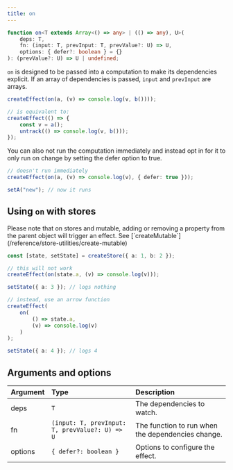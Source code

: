 ```yaml
---
title: on
---
```


```ts
function on<T extends Array<() => any> | (() => any), U>(
	deps: T,
	fn: (input: T, prevInput: T, prevValue?: U) => U,
	options: { defer?: boolean } = {}
): (prevValue?: U) => U | undefined;
```

`on` is designed to be passed into a computation to make its dependencies explicit.
If an array of dependencies is passed, `input` and `prevInput` are arrays.

```ts
createEffect(on(a, (v) => console.log(v, b())));

// is equivalent to:
createEffect(() => {
	const v = a();
	untrack(() => console.log(v, b()));
});
```

You can also not run the computation immediately and instead opt in for it to only run on change by setting the defer option to true.

```ts
// doesn't run immediately
createEffect(on(a, (v) => console.log(v), { defer: true }));

setA("new"); // now it runs
```

## Using `on` with stores

<Callout>
	Please note that on stores and mutable, adding or removing a property from the
	parent object will trigger an effect. See [`createMutable`](/reference/store-utilities/create-mutable)

</Callout>

```ts
const [state, setState] = createStore({ a: 1, b: 2 });

// this will not work
createEffect(on(state.a, (v) => console.log(v)));

setState({ a: 3 }); // logs nothing

// instead, use an arrow function
createEffect(
	on(
		() => state.a,
		(v) => console.log(v)
	)
);

setState({ a: 4 }); // logs 4
```

## Arguments and options

| Argument | Type                                           | Description                                       |
| :------- | :--------------------------------------------- | :------------------------------------------------ |
| deps     | `T`                                            | The dependencies to watch.                        |
| fn       | `(input: T, prevInput: T, prevValue?: U) => U` | The function to run when the dependencies change. |
| options  | `{ defer?: boolean }`                          | Options to configure the effect.                  |
